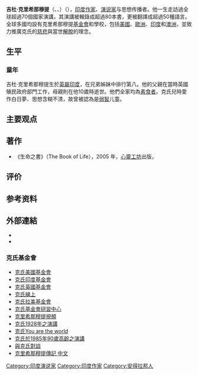 {{fansite|time=2019-7-13}}
{{unreference|time=2019-7-13}}
{{Infobox writer
| name        = 吉杜·克里希那穆提<br />Jiddu Krishnamurti
| image       = Jiddu Krishnamurti 01.jpg
| image_size  = 250px
| caption     = 吉杜·克里希那穆提
<!-- 未知參數 | bgcolour    = silver -->
| birth_date  = 1895年5月12日
| birth_place = {{印度}}[[安迦帕代什邦|安迦帕代什邦]][[馬達納帕利|馬達納帕利]]
| death_date  = {{death date and age |1986|2|17|1895|5|12}}
| death_place = {{美國}}[[加利福尼亞州|加利福尼亞州]][[奧海鎮|奧海鎮]]
| occupation  = [[作家|作家]]、[[演说家|演说家]]、传播者、[[慈善家|慈善家]]
| nationality = {{印度}}
}}
{{印度教}}
'''吉杜·克里希那穆提'''（{{lang-en|Jiddu Krishnamurti}}、{{lang-te|జిడ్డు కృష్ణ మూర్తి}}、{{lang-ta|கிருஷ்ணமூர்த்தி}}）（{{bd|1895年|5月12日|1986年|2月17日||catIdx=S釋}}），[[印度|印度]][[作家|作家]]、[[演说家|演说家]]与思想传播者。他一生走訪過全球超過70個國家演講，其演講被輯錄成超過80本書，更被翻譯成超過50種語言。全球多國均設有克里希那穆提[[基金會|基金會]]和學校，包括[[美國|美國]]、[[歐洲|歐洲]]、[[印度|印度]]和[[澳洲|澳洲]]，並致力推廣克氏的[[慈悲|慈悲]]與當世[[解脫|解脫]]的理念。

== 生平 ==
=== 童年 ===
吉杜·克里希那穆提生於[[英屬印度|英屬印度]]，在兄弟姊妹中排行第八。他的父親在當時英國殖民政府部門工作，母親則在他10歲時逝世。他們全家均為[[素食者|素食者]]。克氏兒時愛作白日夢、思想含糊不清，故曾被認為是[[弱智|弱智]]儿童。

== 主要观点 ==
{{expand section |time=2017-7-13}}

== 著作 ==
*《生命之書》（The Book of Life），2005 年，[[心靈工坊|心靈工坊]]出版，{{ISBN|986-757-442-7}}

== 评价 ==
{{expand section |time=2017-7-13}}

== 参考资料 ==
{{Reflist}}

== 外部連結 ==
* {{Douban people|id=4513823 |type=book}}
* {{Goodreads author|id=850512.Jiddu_Krishnamurti}}

{{Commonscat|Jiddu Krishnamurti}}
{{wikiquote|克里希那穆提}}

=== 克氏基金會 ===
* [http://www.kfa.org/ 克氏美國基金會]{{Wayback|url=http://www.kfa.org/ |date=20090206234358 }}
* [http://www.kfionline.org/ 克氏印度基金會]{{Wayback|url=http://www.kfionline.org/ |date=20090721185423 }}
* [http://www.kfoundation.org/ 克氏英國基金會]{{Wayback|url=http://www.kfoundation.org/ |date=20190525112916 }}
* [http://www.jkrishnamurti.org/ 克氏線上]{{Wayback|url=http://www.jkrishnamurti.org/ |date=20090305043049 }}
* [http://www.fkla.org/ 克氏拉美基金會]{{Wayback|url=http://www.fkla.org/ |date=20090805062259 }}
* [http://kscskfi.com 克氏基金會研習中心] {{Wayback|url=http://kscskfi.com/ |date=20201123162454 }}
* [http://video.google.com.tw/videosearch?q=Krishnamurti&hl=zh-TW&emb=0&aq=f# 克里希那穆提視頻]{{dead link|date=2018年2月 |bot=InternetArchiveBot |fix-attempted=yes }} 
* [http://www.youtube.com/watch?v=fuRH9dl6LU4 克氏1928年之演講] {{Wayback|url=http://www.youtube.com/watch?v=fuRH9dl6LU4 |date=20210211162517 }} 
* [http://www.youtube.com/watch?v=-4kwSaJEVGg&feature=related 克氏You are the world] {{Wayback|url=http://www.youtube.com/watch?v=-4kwSaJEVGg&feature=related |date=20100529231916 }} 
* [http://video.google.com.tw/videoplay?docid=781837372019210802&ei=T_WjS5DzN4GQwgPDuMn_CA&q=+Krishnamurti&hl=zh-TW# 克氏於1985年90歲高齡之演講]{{dead link|date=2018年2月 |bot=InternetArchiveBot |fix-attempted=yes }} 
* [http://video.google.com.tw/videoplay?docid=-9215502747640625215&ei=PvSjS5aIGIGuwgOApcyTCA&q=+Krishnamurti&hl=zh-TW# 與克氏對談]{{dead link|date=2018年2月 |bot=InternetArchiveBot |fix-attempted=yes }}
* [http://www.tudou.com/programs/view/lEY8EyWzrkE/ 克里希那穆提傳記 中文] {{Wayback|url=http://www.tudou.com/programs/view/lEY8EyWzrkE/ |date=20170203232312 }}

{{Authority control}}

{{DEFAULTSORT:Krishnamurti|Jiddu}}
[[Category:印度演说家|Category:印度演说家]]
[[Category:印度作家|Category:印度作家]]
[[Category:安得拉邦人|Category:安得拉邦人]]